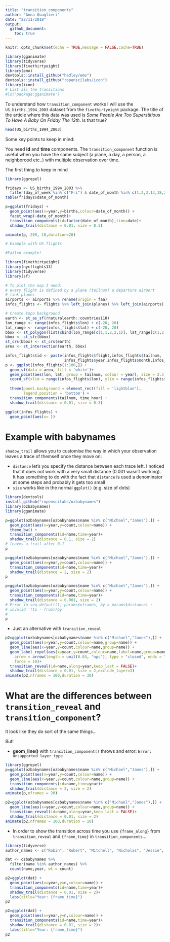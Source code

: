 ```yaml
---
title: "transition_components"
author: "Anna Quaglieri"
date: "22/11/2018"
output:
  github_document:
    toc: true
---
```


```r
knitr::opts_chunk$set(echo = TRUE,message = FALSE,cache=TRUE)
```

```r
library(gganimate)
library(tidyverse)
library(fivethirtyeight)
library(emo)
devtools::install_github("hadley/emo")
devtools::install_github("ropenscilabs/icon")
library(icon)
# List all the transitions
#ls("package:gganimate")
```


To understand how `transition_component` works I will use the `US_births_1994_2003` dataset from the `fivethirtyeight` package. The title of the article where this data was used is *Some People Are Too Superstitious To Have A Baby On Friday The 13th*. Is that true?

```r
head(US_births_1994_2003)
```

Some key points to keep in mind:

You need **id** and **time** components. The `transition_component` function is useful when you have the same subject (a plane, a day, a person, a neighborood etc..) with multiple observation over time. 

The first thing to keep in mind 

```r
library(ggrepel)

fridays <- US_births_1994_2003 %>% 
  filter(day_of_week %in% c("Fri") & date_of_month %in% c(1,2,3,13,18,28))
table(fridays$date_of_month)

p=ggplot(fridays) + 
  geom_point(aes(x=year,y=births,colour=date_of_month)) +
  facet_wrap(~date_of_month)+
  transition_components(id=factor(date_of_month),time=date)+
  shadow_trail(distance = 0.01, size = 0.3)

animate(p, 200, 10,duration=20)
```



```r
# Example with US flights

#Failed example!

library(fivethirtyeight)
library(nycflights13)
library(tidyverse)
library(sf)

# To plot the map I need:
# every flight is defined by a plane (tailnum) a departure airport
# link planes 
airports <- airports %>% rename(origin = faa)
infos_flights <- flights %>% left_join(planes) %>% left_join(airports) 

# Create topo background
earth <- st_as_sf(rnaturalearth::countries110)
lon_range <- range(infos_flights$lon) + c(-20, 20)
lat_range <- range(infos_flights$lat) + c(-20, 20)
bbox <- st_polygon(list(cbind(lon_range[c(1,1,2,2,1)], lat_range[c(1,2,2,1,1)])))
bbox <- st_sfc(bbox)
st_crs(bbox) <- st_crs(earth)
area <- st_intersection(earth, bbox)

infos_flights$id <- paste(infos_flights$flight,infos_flights$tailnum,
                          infos_flights$year,infos_flights$month,infos_flights$day,sep=".")
p <- ggplot(infos_flights[1:100,]) + 
  geom_sf(data = area, fill = 'white')+
  geom_point(aes(lon, lat, group = tailnum, colour = year), size = 2.5) +
  coord_sf(xlim = range(infos_flights$lon), ylim = range(infos_flights$lat))+
  
  theme(panel.background = element_rect(fill = 'lightblue'),
        legend.position = 'bottom') + 
  transition_components(tailnum, time_hour) + 
  shadow_trail(distance = 0.01, size = 0.3)

ggplot(infos_flights) + 
  geom_point(aes(x= ))

```


# Example with babynames

`shadow_trail` allows you to customise the way in which your observation leaves a trace of themself once they move on:

* `distance` let's you specify the distance between each trace left. I noticed that it does not work with a very small distance (0.001 wasn't working). It has something to do with the fact that `distance` is used a denominator at some steps and probably it gets too small
* `size` works like in the normal `ggplot()` (e.g. size of dots)

```r
library(devtools)
install_github("ropenscilabs/ozbabynames")
library(ozbabynames)
library(gganimate)

p=ggplot(ozbabynames[ozbabynames$name %in% c("Michael","James"),]) + 
  geom_point(aes(x=year,y=count,colour=name)) +
  theme_bw() + 
  transition_components(id=name,time=year)+
  shadow_trail(distance = 0.1, size = 2)
# leaves a trail after 0.1
p
```


```r
p=ggplot(ozbabynames[ozbabynames$name %in% c("Michael","James"),]) + 
  geom_point(aes(x=year,y=count,colour=name)) +
  transition_components(id=name,time=year)+
  shadow_trail(distance = 2, size = 2)
p
```

```r
p=ggplot(ozbabynames[ozbabynames$name %in% c("Michael","James"),]) + 
  geom_point(aes(x=year,y=count,colour=name)) +
  transition_components(id=name,time=year)+
  shadow_trail(distance = 0.001, size = 2)
# Error in seq.default(1, params$nframes, by = params$distance) : 
# invalid '(to - from)/by'
# 
p
```

* Just an alternative with `transition_reveal`

```r
p2=ggplot(ozbabynames[ozbabynames$name %in% c("Michael","James"),]) + 
  geom_point(aes(x=year,y=count,colour=name,group=name)) +
  geom_line(aes(x=year,y=count,colour=name,group=name)) +
  geom_label_repel(aes(x=year,y=count,colour=name,label=name,group=name),
    arrow = arrow(length = unit(0.03, "npc"), type = "closed", ends = "first"),
    force = 10)+
  transition_reveal(id=name,along=year,keep_last = FALSE)+
  shadow_trail(distance = 0.01, size = 2,exclude_layer=3)
animate(p2,nframes = 100,duration = 30)
```

# What are the differences between `transition_reveal` and `transition_component`?

It look like they do sort of the same things... 

But!

* **geom_line()** with `transition_component()` throws and error: `Error: Unsupported layer type`

```r
library(ggrepel)
p=ggplot(ozbabynames[ozbabynames$name %in% c("Michael","James"),]) + 
  geom_point(aes(x=year,y=count,colour=name)) +
  geom_line(aes(x=year,y=count,colour=name,group=name)) +
  transition_components(id=name,time=year)+
  shadow_trail(distance = 2, size = 2)
animate(p,nframes = 20)
```


```r
p2=ggplot(ozbabynames[ozbabynames$name %in% c("Michael","James"),]) + 
  geom_line(aes(x=year,y=count,colour=name,group=name)) +
  transition_reveal(id=name,along=year,keep_last = FALSE)+
  shadow_trail(distance = 0.01, size = 2)
animate(p2,nframes = 100,duration = 10)
```

* In order to show the transition across time you use `{frame_along}` from `transition_reveal` and `{frame_time}` in `transition_components`... 

```r
library(tidyverse)
author_names <- c("Robin", "Robert", "Mitchell", "Nicholas", "Jessie", "Jessica")

dat <- ozbabynames %>%
  filter(name %in% author_names) %>%
  count(name,year, wt = count) 

p2=ggplot(dat) + 
  geom_point(aes(x=year,y=n,colour=name)) +
  transition_components(id=name,time=year)+
  shadow_trail(distance = 0.01, size = 2)+
  labs(title="Year: {frame_time}")
p2
```

```r
p2=ggplot(dat) + 
  geom_point(aes(x=year,y=n,colour=name)) +
  transition_components(id=name,time=year)+
  shadow_trail(distance = 0.01, size = 2)+
  labs(title="Year: {frame_time}")
p2
```

